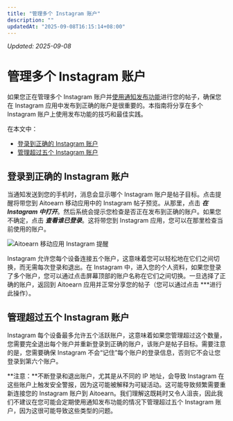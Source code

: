 ```yaml
---
title: "管理多个 Instagram 账户"
description: ""
updatedAt: "2025-09-08T16:15:14+08:00"
---
```

<!-- UPDATED_AT -->
_Updated: 2025-09-08_

# 管理多个 Instagram 账户

如果您正在管理多个 Instagram 账户并[使用通知发布功能](https://支持.aitoearn.com//支持.aitoearn.com/article/658-using-notification-发布功能)进行您的帖子，确保您在 Instagram 应用中发布到正确的账户是很重要的。本指南将分享在多个 Instagram 账户上使用发布功能的技巧和最佳实践。

在本文中：
- [登录到正确的 Instagram 账户](#Logging-into-the-correct-Instagram-账户-fm-k_)
- [管理超过五个 Instagram 账户](#Managing-更多-than-five-Instagram-账户s-kE_O6)

## 登录到正确的 Instagram 账户

当通知发送到您的手机时，消息会显示哪个 Instagram 账户是帖子目标。点击提醒将带您到 Aitoearn 移动应用中的 Instagram 帖子预览。从那里，点击 ***在 Instagram 中打开***。然后系统会提示您检查是否正在发布到正确的账户。如果您不确定，点击 ***查看谁已登录***。这将带您到 Instagram 应用，您可以在那里检查当前使用的账户。

![Aitoearn 移动应用 Instagram 提醒](//d33v4339jhl8k0.cloudfront.net/docs/assets/64cb6cf86d4a3e191f237e66/图片s/651499dc556a3e3cf18cc027/img-1714411-1695848922-1561476440.png)

Instagram 允许您每个设备连接五个账户，这意味着您可以轻松地在它们之间切换，而无需每次登录和退出。在 Instagram 中，进入您的个人资料，如果您登录了多个账户，您可以通过点击屏幕顶部的账户名称在它们之间切换。一旦选择了正确的账户，返回到 Aitoearn 应用并正常分享您的帖子（您可以通过点击 ***进行此操作）。

## 管理超过五个 Instagram 账户

Instagram 每个设备最多允许五个活跃账户，这意味着如果您管理超过这个数量，您需要完全退出每个账户并重新登录到正确的账户，该账户是帖子目标。需要注意的是，您需要确保 Instagram 不会“记住”每个账户的登录信息，否则它不会让您登录到第六个账户。

**注意：**不断登录和退出账户，尤其是从不同的 IP 地址，会导致 Instagram 在这些账户上触发安全警报，因为这可能被解释为可疑活动。这可能导致频繁需要重新连接您的 Instagram 账户到 Aitoearn。我们理解这既耗时又令人沮丧，因此我们不建议在您可能会定期使用通知发布功能的情况下管理超过五个 Instagram 账户，因为这很可能导致这些类型的问题。
